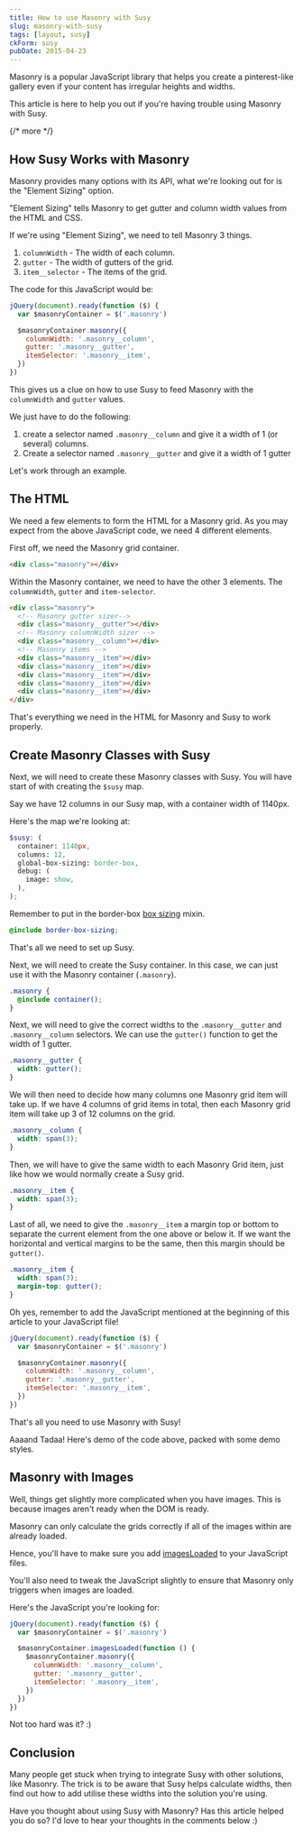 ```yaml
---
title: How to use Masonry with Susy
slug: masonry-with-susy
tags: [layout, susy]
ckForm: susy
pubDate: 2015-04-23
---
```


Masonry is a popular JavaScript library that helps you create a pinterest-like gallery even if your content has irregular heights and widths.

This article is here to help you out if you're having trouble using Masonry with Susy.

{/* more */}

## How Susy Works with Masonry

Masonry provides many options with its API, what we're looking out for is the "Element Sizing" option.

"Element Sizing" tells Masonry to get gutter and column width values from the HTML and CSS.

If we're using "Element Sizing", we need to tell Masonry 3 things.

1. `columnWidth` - The width of each column.
2. `gutter` - The width of gutters of the grid.
3. `item__selector` - The items of the grid.

The code for this JavaScript would be:

```js
jQuery(document).ready(function ($) {
  var $masonryContainer = $('.masonry')

  $masonryContainer.masonry({
    columnWidth: '.masonry__column',
    gutter: '.masonry__gutter',
    itemSelector: '.masonry__item',
  })
})
```

This gives us a clue on how to use Susy to feed Masonry with the `columnWidth` and `gutter` values.

We just have to do the following:

1. create a selector named `.masonry__column` and give it a width of 1 (or several) columns.
2. Create a selector named `.masonry__gutter` and give it a width of 1 gutter

Let's work through an example.

## The HTML

We need a few elements to form the HTML for a Masonry grid. As you may expect from the above JavaScript code, we need 4 different elements.

First off, we need the Masonry grid container.

```html
<div class="masonry"></div>
```

Within the Masonry container, we need to have the other 3 elements. The `columnWidth`, `gutter` and `item-selector`.

```html
<div class="masonry">
  <!-- Masonry gutter sizer-->
  <div class="masonry__gutter"></div>
  <!-- Masonry columnWidth sizer -->
  <div class="masonry__column"></div>
  <!-- Masonry items -->
  <div class="masonry__item"></div>
  <div class="masonry__item"></div>
  <div class="masonry__item"></div>
  <div class="masonry__item"></div>
  <div class="masonry__item"></div>
</div>
```

That's everything we need in the HTML for Masonry and Susy to work properly.

## Create Masonry Classes with Susy

Next, we will need to create these Masonry classes with Susy. You will have start of with creating the `$susy` map.

Say we have 12 columns in our Susy map, with a container width of 1140px.

Here's the map we're looking at:

```scss
$susy: (
  container: 1140px,
  columns: 12,
  global-box-sizing: border-box,
  debug: (
    image: show,
  ),
);
```

Remember to put in the border-box [box sizing]() mixin.

```scss
@include border-box-sizing;
```

That's all we need to set up Susy.

Next, we will need to create the Susy container. In this case, we can just use it with the Masonry container (`.masonry`).

```scss
.masonry {
  @include container();
}
```

Next, we will need to give the correct widths to the `.masonry__gutter` and `.masonry__column` selectors. We can use the `gutter()` function to get the width of 1 gutter.

```scss
.masonry__gutter {
  width: gutter();
}
```

We will then need to decide how many columns one Masonry grid item will take up. If we have 4 columns of grid items in total, then each Masonry grid item will take up 3 of 12 columns on the grid.

```scss
.masonry__column {
  width: span(3);
}
```

Then, we will have to give the same width to each Masonry Grid item, just like how we would normally create a Susy grid.

```scss
.masonry__item {
  width: span(3);
}
```

Last of all, we need to give the `.masonry__item` a margin top or bottom to separate the current element from the one above or below it. If we want the horizontal and vertical margins to be the same, then this margin should be `gutter()`.

```scss
.masonry__item {
  width: span(3);
  margin-top: gutter();
}
```

Oh yes, remember to add the JavaScript mentioned at the beginning of this article to your JavaScript file!

```js
jQuery(document).ready(function ($) {
  var $masonryContainer = $('.masonry')

  $masonryContainer.masonry({
    columnWidth: '.masonry__column',
    gutter: '.masonry__gutter',
    itemSelector: '.masonry__item',
  })
})
```

That's all you need to use Masonry with Susy!

Aaaand Tadaa! Here's demo of the code above, packed with some demo styles.

<Codepen hash='WveqVZ' title='WveqVZ' />

## Masonry with Images

Well, things get slightly more complicated when you have images. This is because images aren't ready when the DOM is ready.

Masonry can only calculate the grids correctly if all of the images within are already loaded.

Hence, you'll have to make sure you add [imagesLoaded](http://imagesloaded.desandro.com) to your JavaScript files.

You'll also need to tweak the JavaScript slightly to ensure that Masonry only triggers when images are loaded.

Here's the JavaScript you're looking for:

```js
jQuery(document).ready(function ($) {
  var $masonryContainer = $('.masonry')

  $masonryContainer.imagesLoaded(function () {
    $masonryContainer.masonry({
      columnWidth: '.masonry__column',
      gutter: '.masonry__gutter',
      itemSelector: '.masonry__item',
    })
  })
})
```

Not too hard was it? :)

## Conclusion

Many people get stuck when trying to integrate Susy with other solutions, like Masonry. The trick is to be aware that Susy helps calculate widths, then find out how to add utilise these widths into the solution you're using.

Have you thought about using Susy with Masonry? Has this article helped you do so? I'd love to hear your thoughts in the comments below :)
